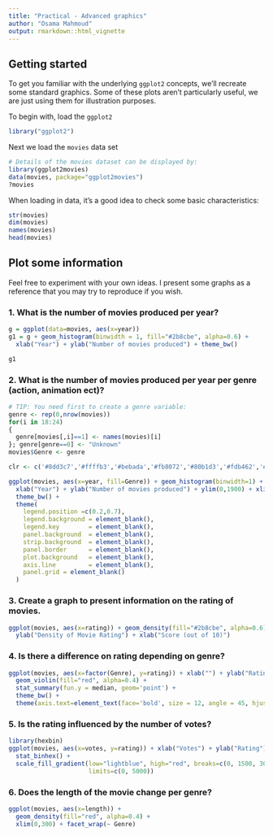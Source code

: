 ```yaml
---
title: "Practical - Advanced graphics"
author: "Osama Mahmoud"
output: rmarkdown::html_vignette
---
```

<!--
%\VignetteEngine{knitr::rmarkdown}
%\VignetteIndexEntry{Practical 1}
-->

## Getting started

To get you familiar with the underlying `ggplot2` concepts, we'll recreate
some standard graphics. Some of these plots aren't particularly useful, we are
just using them for illustration purposes.

To begin with, load the `ggplot2` 

```r
library("ggplot2")
```

Next we load the `movies` data set

```r
# Details of the movies dataset can be displayed by:
library(ggplot2movies)
data(movies, package="ggplot2movies")
?movies
```

When loading in data, it's a good idea to check some basic characteristics:

```r
str(movies)
dim(movies)
names(movies)
head(movies)
```

## Plot some information

Feel free to experiment with your own ideas. I present some graphs as a reference that you may try to reproduce if you wish.

### 1. What is the number of movies produced per year?

```r
g = ggplot(data=movies, aes(x=year))
g1 = g + geom_histogram(binwidth = 1, fill="#2b8cbe", alpha=0.6) +
  xlab("Year") + ylab("Number of movies produced") + theme_bw()
```


```r
g1
```

###  2. What is the number of movies produced per year per genre (action, animation ect)?

```r
# TIP: You need first to create a genre variable:
genre <- rep(0,nrow(movies))
for(i in 18:24)
{
  genre[movies[,i]==1] <- names(movies)[i]
}; genre[genre==0] <- "Unknown"
movies$Genre <- genre
```

```r
clr <- c('#8dd3c7','#ffffb3','#bebada','#fb8072','#80b1d3','#fdb462','#b3de69', '#000000')

ggplot(movies, aes(x=year, fill=Genre)) + geom_histogram(binwidth=1) + scale_fill_manual(values = clr) +
  xlab("Year") + ylab("Number of movies produced") + ylim(0,1900) + xlim(1890,2005) +
  theme_bw() + 
  theme(
    legend.position =c(0.2,0.7),
    legend.background = element_blank(),
    legend.key        = element_blank(),
    panel.background  = element_blank(),
    strip.background  = element_blank(),
    panel.border      = element_blank(),
    plot.background   = element_blank(),
    axis.line         = element_blank(),
    panel.grid = element_blank()
  )
```

### 3. Create a graph to present information on the rating of movies.

```r
ggplot(movies, aes(x=rating)) + geom_density(fill="#2b8cbe", alpha=0.6) + 
  ylab("Density of Movie Rating") + xlab("Score (out of 10)")
```

### 4. Is there a difference on rating depending on genre?
```r
ggplot(movies, aes(x=factor(Genre), y=rating)) + xlab("") + ylab("Rating (out of 10") +
  geom_violin(fill="red", alpha=0.4) +
  stat_summary(fun.y = median, geom='point') +
  theme_bw() +
  theme(axis.text=element_text(face='bold', size = 12, angle = 45, hjust = 1))
```

### 5. Is the rating influenced by the number of votes?

```r
library(hexbin)
ggplot(movies, aes(x=votes, y=rating)) + xlab("Votes") + ylab("Rating") +
  stat_binhex() +
  scale_fill_gradient(low="lightblue", high="red", breaks=c(0, 1500, 3000, 5000),
                      limits=c(0, 5000))
```

### 6. Does the length of the movie change per genre?

```r
ggplot(movies, aes(x=length)) +
  geom_density(fill="red", alpha=0.4) +
  xlim(0,300) + facet_wrap(~ Genre)
```

